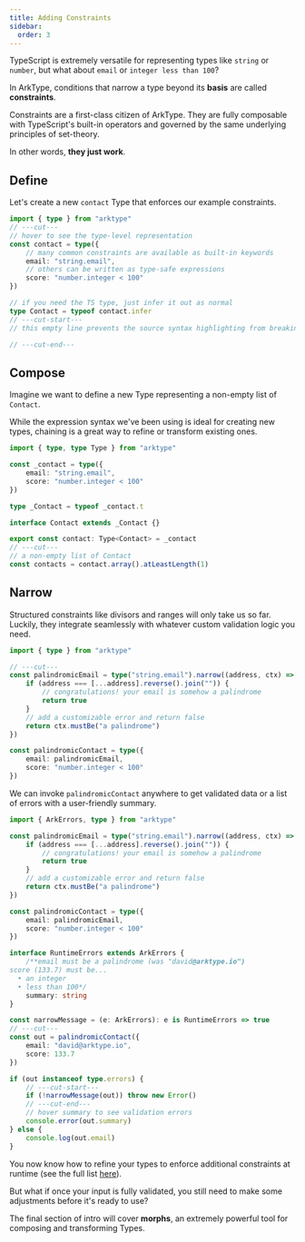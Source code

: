 ```yaml
---
title: Adding Constraints
sidebar:
  order: 3
---
```


TypeScript is extremely versatile for representing types like `string` or `number`, but what about `email` or `integer less than 100`?

In ArkType, conditions that narrow a type beyond its **basis** are called **constraints**.

Constraints are a first-class citizen of ArkType. They are fully composable with TypeScript's built-in operators and governed by the same underlying principles of set-theory.

In other words, **they just work**.

## Define

Let's create a new `contact` Type that enforces our example constraints.

```ts
import { type } from "arktype"
// ---cut---
// hover to see the type-level representation
const contact = type({
	// many common constraints are available as built-in keywords
	email: "string.email",
	// others can be written as type-safe expressions
	score: "number.integer < 100"
})

// if you need the TS type, just infer it out as normal
type Contact = typeof contact.infer
// ---cut-start---
// this empty line prevents the source syntax highlighting from breaking

// ---cut-end---
```

## Compose

Imagine we want to define a new Type representing a non-empty list of `Contact`.

While the expression syntax we've been using is ideal for creating new types, chaining is a great way to refine or transform existing ones.

```ts
import { type, type Type } from "arktype"

const _contact = type({
	email: "string.email",
	score: "number.integer < 100"
})

type _Contact = typeof _contact.t

interface Contact extends _Contact {}

export const contact: Type<Contact> = _contact
// ---cut---
// a non-empty list of Contact
const contacts = contact.array().atLeastLength(1)
```

## Narrow

Structured constraints like divisors and ranges will only take us so far. Luckily, they integrate seamlessly with whatever custom validation logic you need.

```ts
import { type } from "arktype"

// ---cut---
const palindromicEmail = type("string.email").narrow((address, ctx) => {
	if (address === [...address].reverse().join("")) {
		// congratulations! your email is somehow a palindrome
		return true
	}
	// add a customizable error and return false
	return ctx.mustBe("a palindrome")
})

const palindromicContact = type({
	email: palindromicEmail,
	score: "number.integer < 100"
})
```

We can invoke `palindromicContact` anywhere to get validated data or a list of errors with a user-friendly summary.

```ts
import { ArkErrors, type } from "arktype"

const palindromicEmail = type("string.email").narrow((address, ctx) => {
	if (address === [...address].reverse().join("")) {
		// congratulations! your email is somehow a palindrome
		return true
	}
	// add a customizable error and return false
	return ctx.mustBe("a palindrome")
})

const palindromicContact = type({
	email: palindromicEmail,
	score: "number.integer < 100"
})

interface RuntimeErrors extends ArkErrors {
	/**email must be a palindrome (was "david@arktype.io")
score (133.7) must be...
  • an integer
  • less than 100*/
	summary: string
}

const narrowMessage = (e: ArkErrors): e is RuntimeErrors => true
// ---cut---
const out = palindromicContact({
	email: "david@arktype.io",
	score: 133.7
})

if (out instanceof type.errors) {
	// ---cut-start---
	if (!narrowMessage(out)) throw new Error()
	// ---cut-end---
	// hover summary to see validation errors
	console.error(out.summary)
} else {
	console.log(out.email)
}
```

You now know how to refine your types to enforce additional constraints at runtime (see the full list [here](/reference/cheat-sheet#constraints)).

But what if once your input is fully validated, you still need to make some adjustments before it's ready to use?

The final section of intro will cover **morphs**, an extremely powerful tool for composing and transforming Types.
